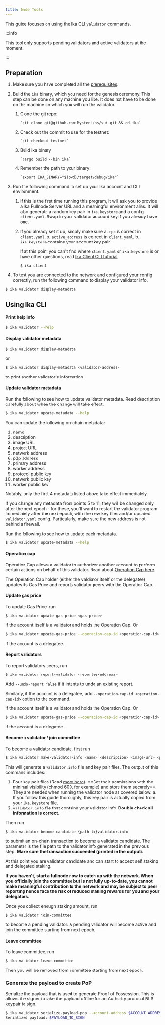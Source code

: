 ```yaml
---
title: Node Tools
---
```


This guide focuses on using the Ika CLI `validator` commands. 

:::info

This tool only supports pending validators and active validators at the moment.

:::

## Preparation

1. Make sure you have completed all the [prerequisites](../developer/getting-started/ika-install.mdx#prerequisites).

2. Build the `ika` binary, which you need for the genesis ceremony. This step can be done on any machine you like. It does not have to be done on the machine on which you will run the validator.

    1. Clone the git repo:

           `git clone git@github.com:MystenLabs/sui.git && cd ika`

    2. Check out the commit to use for the testnet:

           `git checkout testnet`

    3. Build ika binary

           `cargo build --bin ika`

    4. Remember the path to your binary:

           `export IKA_BINARY="$(pwd)/target/debug/ika"`

3. Run the following command to set up your Ika account and CLI environment. 

    1. If this is the first time running this program, it will ask you to provide a Ika Fullnode Server URL and a meaningful environment alias. It will also generate a random key pair in `ika.keystore` and a config `client.yaml`. Swap in your validator account key if you already have one.

    2. If you already set it up, simply make sure 
      a. `rpc` is correct in `client.yaml`. 
      b. `active_address` is correct in `client.yaml`.
      b. `ika.keystore` contains your account key pair.

        If at this point you can't find where `client.yaml` or `ika.keystore` is or have other questions, read [Ika Client CLI tutorial](/references/cli/client.mdx).

        ``` bash
        $ ika client
        ```

4. To test you are connected to the network and configured your config correctly, run the following command to display your validator info.

``` bash
$ ika validator display-metadata
```

## Using Ika CLI 

#### Print help info

``` bash
$ ika validator --help
```

#### Display validator metadata
``` bash
$ ika validator display-metadata
```

or 

``` bash
$ ika validator display-metadata <validator-address>
```
to print another validator's information.

#### Update validator metadata

Run the following to see how to update validator metadata. Read description carefully about when the change will take effect.

``` bash
$ ika validator update-metadata --help
```

You can update the following on-chain metadata:
1. name
1. description
1. image URL
1. project URL
1. network address
1. p2p address
1. primary address
1. worker address
1. protocol public key
1. network public key
1. worker public key

Notably, only the first 4 metadata listed above take effect immediately.

If you change any metadata from points 5 to 11, they will be changed only after the next epoch - for these, you'll want to restart the validator program immediately after the next epoch, with the new key files and/or updated `validator.yaml` config. Particularly, make sure the new address is not behind a firewall.

Run the following to see how to update each metadata.

``` bash
$ ika validator update-metadata --help
```

#### Operation cap

Operation Cap allows a validator to authorizer another account to perform certain actions on behalf of this validator. Read about [Operation Cap here](./validator-tasks.mdx#operation-cap).

The Operation Cap holder (either the valdiator itself or the delegatee) updates its Gas Price and reports validator peers with the Operation Cap.

#### Update gas price

To update Gas Price, run

```bash
$ ika validator update-gas-price <gas-price>
```

if the account itself is a validator and holds the Operation Cap. Or 

```bash
$ ika validator update-gas-price --operation-cap-id <operation-cap-id> <gas-price>
```

if the account is a delegatee.

#### Report validators

To report validators peers, run

```bash
$ ika validator report-validator <reportee-address>
```

Add `--undo-report false` if it intents to undo an existing report.

Similarly, if the account is a delegatee, add `--operation-cap-id <operation-cap-id>` option to the command.

if the account itself is a validator and holds the Operation Cap. Or 

```bash
$ ika validator update-gas-price --operation-cap-id <operation-cap-id> <gas-price>
```

if the account is a delegatee.


#### Become a validator / join committee

To become a validator candidate, first run

```bash
$ ika validator make-validator-info <name> <description> <image-url> <project-url> <host-name> <gas_price>
```

This will generate a `validator.info` file and key pair files. The output of this command includes:
  1. Four key pair files (Read [more here](./validator-tasks.mdx#key-management)). ==Set their permissions with the minimal visibility (chmod 600, for example) and store them securely==. They are needed when running the validator node as covered below.
    a. If you follow this guide thoroughly, this key pair is actually copied from your `ika.keystore` file.
  2. `validator.info` file that contains your validator info. **Double check all information is correct**.

Then run 

``` bash
$ ika validator become-candidate {path-to}validator.info
```

to submit an on-chain transaction to become a validator candidate. The parameter is the file path to the validator.info generated in the previous step. **Make sure the transaction succeeded (printed in the output).**

At this point you are validator candidate and can start to accept self staking and delegated staking. 

**If you haven't, start a fullnode now to catch up with the network. When you officially join the committee but is not fully up-to-date, you cannot make meaningful contribution to the network and may be subject to peer reporting hence face the risk of reduced staking rewards for you and your delegators.**

Once you collect enough staking amount, run

``` bash
$ ika validator join-committee
```

to become a pending validator. A pending validator will become active and join the committee starting from next epoch.


#### Leave committee

To leave committee, run

``` bash
$ ika validator leave-committee
```

Then you will be removed from committee starting from next epoch.

### Generate the payload to create PoP

Serialize the payload that is used to generate Proof of Possession. This is allows the signer to take the payload offline for an Authority protocol BLS keypair to sign.

``` bash
$ ika validator serialize-payload-pop --account-address $ACCOUNT_ADDRESS --protocol-public-key $BLS_PUBKEY
Serialized payload: $PAYLOAD_TO_SIGN
```